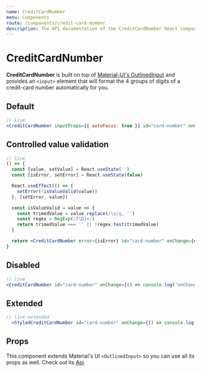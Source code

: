 ```yaml
---
name: CreditCardNumber
menu: Components
route: /components/credit-card-number
description: The API documentation of the CreditCardNumber React component. Play around with demos and check out its props.
---
```



# CreditCardNumber

**CreditCardNumber** is built on top of [Material-UI's OutlinedInput](https://material-ui.com/api/outlined-input/) and provides an
`<input>` element that will format the 4 groups of digits of a credit-card number automatically for you.

## Default

```jsx
// live
<CreditCardNumber inputProps={{ autoFocus: true }} id="card-number" onChange={() => console.log('onChange')} />
```

## Controlled value validation

```jsx
// live
() => {
  const [value, setValue] = React.useState('')
  const [isError, setError] = React.useState(false)

  React.useEffect(() => {
    setError(!isValueValid(value))
  }, [setError, value])

  const isValueValid = value => {
    const trimedValue = value.replace(/\s/g, '')
    const regex = RegExp(/[\D]+/)
    return trimedValue === '' || !regex.test(trimedValue)
  }

  return <CreditCardNumber error={isError} id="card-number" onChange={e => setValue(e.target.value)} />
}
```

## Disabled

```jsx
// live
<CreditCardNumber id="card-number" onChange={() => console.log('onChange')} disabled />
```

## Extended

```jsx
// live-extended
  <StyledCreditCardNumber id="card-number" onChange={() => console.log('onChange')} />
```

## Props

This component extends Material's UI `<OutlinedInput>` so you can use all its props as well. Check out its [Api](https://material-ui.com/api/outlined-input/).

<Props of="CreditCardNumber" />